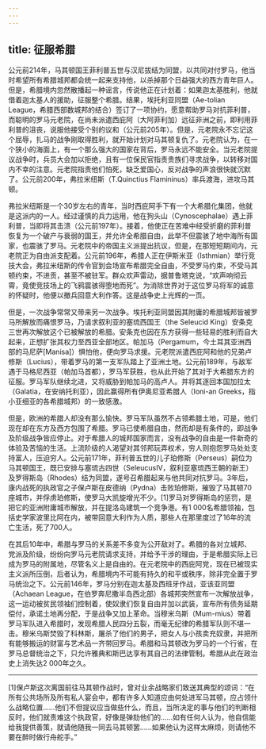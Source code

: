 ```yaml
---
---
---
```

title: 征服希腊
---




公元前214年，马其顿国王菲利普五世与汉尼拔结为同盟，以共同对付罗马，他当时希望所有希腊城邦都会统一起来支持他，以杀掉那个日益强大的西方青年巨人。但是，希腊境内忽然散播起一种谣言，传说他正在计划着：如果迦太基胜利，他就借着迦太基人的援助，征服整个希腊。结果，埃托利亚同盟（Ae-tolian League，希腊西部数城邦的结合）签订了一项协约，愿意帮助罗马对抗菲利普，而聪明的罗马元老院，在尚未派遣西庇阿（大阿菲利加）远征非洲之前，即利用菲利普的沮丧，说服他接受个别的议和（公元前205年）。但是，元老院永不忘记这个屈辱，扎马的战争刚取得胜利，就开始计划对马其顿复仇了。元老院认为，在一个狭小的海面上，有一个那么强大的国家在背后，罗马永远不能安全。当元老院提议战争时，兵员大会加以拒绝，且有一位保民官指责贵族们寻求战争，以转移对国内不幸的注意。元老院指责他们怕死，缺乏爱国心，反对战争的声浪很快就沉默了。公元前200年，弗拉米纽斯（T.Quinctius Flamininus）率兵渡海，进攻马其顿。

弗拉米纽斯是一个30岁左右的青年，当时西庇阿手下有一个大希腊化集团，他就是这派内的一人。经过谨慎的兵力运用，他在狗头山（Cynoscephalae）遇上菲利普，当即将其击溃（公元前197年）。接着，他使正在苦难中经受折磨的菲利普恢复为一个破产与衰弱的国王，并允许全希腊自由，此举不但震骇了地中海所有国家，也震骇了罗马。元老院中的帝国主义派提出抗议，但是，在那短短期间内，元老院正为自由派支配着。公元前196年，希腊人正在伊斯米亚（Isthmian）举行竞技大会，弗拉米纽斯的传令官到会场宣布希腊完全自由，不受罗马约束，不受马其顿约束，不进贡，甚至不被驻军。群众欢声雷动，据普鲁塔克说，“欢声响彻云霄，竟使竞技场上的飞鸦震骇得堕地而死”。为消除世界对于这位罗马将军的诚意的怀疑时，他便以撤兵回意大利作答。这是战争史上光辉的一页。

但是，一次战争常常又带来另一次战争。埃托利亚同盟因其附庸的希腊城邦皆被罗马所解放而痛恨罗马，乃请求叙利亚的塞琉西国王（the Seleucid King）安条克三世再次解放这个已被解放的希腊。安条克也因在东方获得一些轻易的胜利而自大起来，正想扩张其权力至西亚全部地区。帕加马（Pergamum，今土耳其亚洲西部的马尼萨[Manisa]）惧怕他，便向罗马求援。元老院派遣西庇阿和他的兄弟卢修斯（Lucius），带着罗马的第一支军队踏上了亚洲土地。公元前189年，与敌军遇于马格尼西亚（帕加马首都），罗马军获胜，也从此开始了其对于大希腊东方的征服。罗马军队继续北进，又将威胁到帕加马的高卢人。并将其逐回本国加拉太（Galatia，在安纳托利亚），因此赢得所有伊奥尼亚希腊人（Ioni-an Greeks，指小亚细亚的各希腊城邦）的一致感激。

但是，欧洲的希腊人却没有那么愉快。罗马军队虽然不占领希腊土地，可是，他们现在却在东方及西方包围了希腊。罗马已使希腊自由，然而却是有条件的，即战争及阶级战争皆应停止。对于希腊人的城邦国家而言，没有战争的自由是一件新奇的体验及苦恼的生活。上流阶级的人渴望对其邻邦玩弄权术，穷人则抱怨罗马处处支持富人，压迫穷人。公元前171年，菲利普五世的儿子珀修斯（Perseus）嗣位为马其顿国王，既已安排与塞琉古四世（SeleucusⅣ，叙利亚塞琉西王朝的新王）及罗得斯岛（Rhodes）结为同盟，遂号召希腊起来与他共同对抗罗马。3年后，康内战死的执政官之子保卢斯在皮德纳（Pydna）击败珀修斯，摧毁了马其顿70座城市，并俘虏珀修斯，使罗马大凯旋增光不少。[1]罗马对罗得斯岛的惩罚，是把它的亚洲附庸城市解放，并在提洛岛建筑一个竞争港。有1 000名希腊领袖，包括史学家波里比阿在内，被带回意大利作为人质，那些人在那里度过了16年的流亡生活，死了700人。

在其后10年中，希腊与罗马的关系差不多变为公开敌对了。希腊的各对立城邦、党派及阶级，纷纷向罗马元老院请求支持，并给予干涉的理由，于是希腊实际上已成为罗马的附属地，尽管名义上是自由的。在元老院中的西庇阿党，现在已被现实主义派所压倒，后者认为，希腊境内不可能有持久的和平或秩序，除非完全置于罗马统治之下。公元前146年，罗马分别在迦太基及西班牙作战，亚该亚同盟（Achaean League，在伯罗奔尼撒半岛西北部）各城邦突然宣布一次解放战争，这一运动被贫民领袖们控制着，使奴隶们恢复自由并加以武装，宣布所有债务延期偿付，承诺土地再分配，于是战争又加上革命。当穆米乌斯（Mum-mius）带着罗马军队进入希腊时，发现希腊人民四分五裂，而毫无纪律的希腊军队则不堪一击。穆米乌斯焚毁了科林斯，屠杀了他们的男子，把女人与小孩卖充奴隶，并把所有能够搬运的财富与艺术品一齐带回罗马。希腊和马其顿改为罗马的一个行省，在罗马总督统治之下，只允许雅典和斯巴达享有其自己的法律管制。希腊从此在政治史上消失达2 000年之久。



* * *



[1]保卢斯这次离国前往马其顿作战时，曾对业余战略家们致送其典型的颂词：“在所有公共场所及所有私人宴会中，都有许多人知道应由何处进军马其顿，应占领什么战略位置……他们不但提议应当做些什么，而且，当所决定的事与他们的判断相反时，他们就责难这个执政官，好像是弹劾他们的……如有任何人认为，他自信能给我提供善策，就请他随我一同去马其顿罢……如果他认为这样太麻烦，则请他不要在醉时做行舟舵手。”